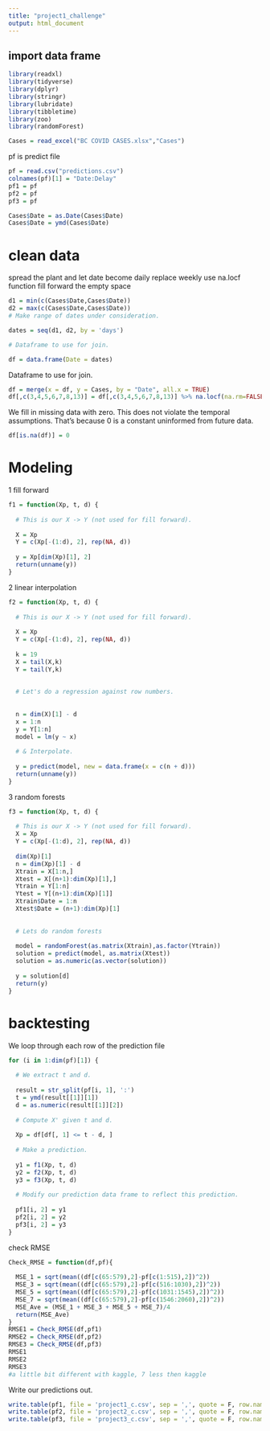 ---
title: "project1_challenge"
output: html_document
---

## import data frame

```{r}
library(readxl)
library(tidyverse)
library(dplyr)
library(stringr)
library(lubridate)
library(tibbletime)
library(zoo)
library(randomForest)

Cases = read_excel("BC COVID CASES.xlsx","Cases")
```

pf is predict file 
```{r}

pf = read.csv("predictions.csv")
colnames(pf)[1] = "Date:Delay"
pf1 = pf
pf2 = pf
pf3 = pf

Cases$Date = as.Date(Cases$Date)
Cases$Date = ymd(Cases$Date)

```

# clean data 
spread the plant and let date become daily replace weekly
use na.locf function fill forward the empty space
```{r}
d1 = min(c(Cases$Date,Cases$Date))
d2 = max(c(Cases$Date,Cases$Date))
# Make range of dates under consideration.

dates = seq(d1, d2, by = 'days')

# Dataframe to use for join.

df = data.frame(Date = dates)
```

Dataframe to use for join.
```{r}
df = merge(x = df, y = Cases, by = "Date", all.x = TRUE)
df[,c(3,4,5,6,7,8,13)] = df[,c(3,4,5,6,7,8,13)] %>% na.locf(na.rm=FALSE)
```

We fill in missing data with zero.
This does not violate the temporal assumptions.
That's because 0 is a constant uninformed from future data.
```{r}
df[is.na(df)] = 0
```

# Modeling

1 fill forward
```{r}
f1 = function(Xp, t, d) {
  
  # This is our X -> Y (not used for fill forward).
  
  X = Xp
  Y = c(Xp[-(1:d), 2], rep(NA, d))
  
  y = Xp[dim(Xp)[1], 2]
  return(unname(y))
}
```

2 linear interpolation
```{r}
f2 = function(Xp, t, d) {
  
  # This is our X -> Y (not used for fill forward).
  
  X = Xp
  Y = c(Xp[-(1:d), 2], rep(NA, d))
  
  k = 19
  X = tail(X,k)
  Y = tail(Y,k)
  
  
  # Let's do a regression against row numbers.
  
  
  n = dim(X)[1] - d
  x = 1:n
  y = Y[1:n]
  model = lm(y ~ x)
  
  # & Interpolate.
  
  y = predict(model, new = data.frame(x = c(n + d)))
  return(unname(y))
}

```

3 random forests
```{r}
f3 = function(Xp, t, d) {
 
  # This is our X -> Y (not used for fill forward).
  X = Xp
  Y = c(Xp[-(1:d), 2], rep(NA, d))
  
  dim(Xp)[1]
  n = dim(Xp)[1] - d
  Xtrain = X[1:n,]
  Xtest = X[(n+1):dim(Xp)[1],]
  Ytrain = Y[1:n]
  Ytest = Y[(n+1):dim(Xp)[1]]
  Xtrain$Date = 1:n
  Xtest$Date = (n+1):dim(Xp)[1]
  
  
  # Lets do random forests
  
  model = randomForest(as.matrix(Xtrain),as.factor(Ytrain))
  solution = predict(model, as.matrix(Xtest))
  solution = as.numeric(as.vector(solution))
  
  y = solution[d]
  return(y)
}

```

# backtesting
We loop through each row of the prediction file
```{r}
for (i in 1:dim(pf)[1]) {
  
  # We extract t and d.
  
  result = str_split(pf[i, 1], ':')
  t = ymd(result[[1]][1])
  d = as.numeric(result[[1]][2])
  
  # Compute X' given t and d.
  
  Xp = df[df[, 1] <= t - d, ]
  
  # Make a prediction.
  
  y1 = f1(Xp, t, d)
  y2 = f2(Xp, t, d)
  y3 = f3(Xp, t, d)
  
  # Modify our prediction data frame to reflect this prediction.
  
  pf1[i, 2] = y1
  pf2[i, 2] = y2
  pf3[i, 2] = y3
}

```

check RMSE
```{r}
Check_RMSE = function(df,pf){
  
  MSE_1 = sqrt(mean((df[c(65:579),2]-pf[c(1:515),2])^2))
  MSE_3 = sqrt(mean((df[c(65:579),2]-pf[c(516:1030),2])^2))
  MSE_5 = sqrt(mean((df[c(65:579),2]-pf[c(1031:1545),2])^2))
  MSE_7 = sqrt(mean((df[c(65:579),2]-pf[c(1546:2060),2])^2))
  MSE_Ave = (MSE_1 + MSE_3 + MSE_5 + MSE_7)/4
  return(MSE_Ave)
}
RMSE1 = Check_RMSE(df,pf1)
RMSE2 = Check_RMSE(df,pf2)
RMSE3 = Check_RMSE(df,pf3)
RMSE1
RMSE2
RMSE3
#a little bit different with kaggle, 7 less then kaggle 

```

Write our predictions out.
```{r}
write.table(pf1, file = 'project1_c.csv', sep = ',', quote = F, row.names = F)
write.table(pf2, file = 'project2_c.csv', sep = ',', quote = F, row.names = F)
write.table(pf3, file = 'project3_c.csv', sep = ',', quote = F, row.names = F)
```